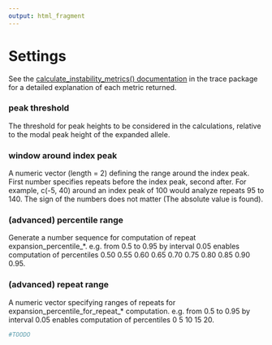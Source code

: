 ```yaml
---
output: html_fragment
---
```


# Settings

See the [calculate_instability_metrics() documentation](https://zachariahmclean.github.io/trace/reference/calculate_instability_metrics.html) in the trace package for a detailed explanation of each metric returned.

### peak threshold	
The threshold for peak heights to be considered in the calculations, relative to the modal peak height of the expanded allele.

### window around index peak	
A numeric vector (length = 2) defining the range around the index peak. First number specifies repeats before the index peak, second after. For example, c(-5, 40) around an index peak of 100 would analyze repeats 95 to 140. The sign of the numbers does not matter (The absolute value is found).

### (advanced) percentile range	
Generate a number sequence for computation of repeat expansion_percentile_*. e.g. from 0.5 to 0.95 by interval 0.05 enables computation of percentiles 0.50 0.55 0.60 0.65 0.70 0.75 0.80 0.85 0.90 0.95.

### (advanced) repeat range	
A numeric vector specifying ranges of repeats for expansion_percentile_for_repeat_* computation. e.g. from 0.5 to 0.95 by interval 0.05 enables computation of percentiles 0 5 10 15 20.


```r
#TOODO



```
